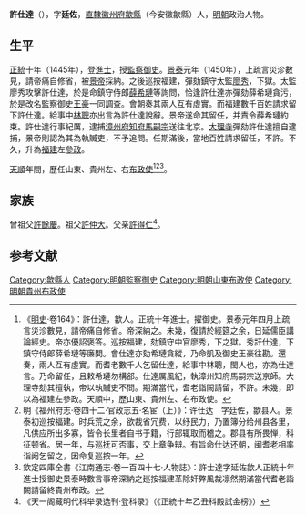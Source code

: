 {{Otheruses|other=名为许廷佐的其他人物|许廷佐}}
{{明清人物信息框
| 姓名 = 許仕達
| 原名 =
| 圖片名稱= 
| 圖片大小 =
| 圖片說明 = 
| 最高職務 = 貴州布政使
| 國家 = 大明 
| 爵位 =
| 籍貫 = [[南直隸|直隸]][[徽州府|徽州府]][[歙縣|歙縣]]民籍
| 族裔 = 
| 字號 = 字廷佐
| 諡號 =
| 出生日期 = 永樂十六年（1418年）
| 出生地點 = 
| 逝世日期 = 卒年不詳
| 逝世地點 =
| 墓葬 =
| 配偶 = 
| 親屬 = 
| 出身 =
* 正統十年乙丑科進士出身
| 經歷 =
| 著作 =  
}}

'''許仕達'''（{{bd|1418年||？}}），字'''廷佐'''，[[南直隸|直隸]][[徽州府|徽州府]][[歙縣|歙縣]]（今安徽歙縣）人，[[明朝|明朝]]政治人物。

==生平==
[[正统_(年号)|正統]]十年（1445年），登[[進士|進士]]，授[[監察御史|監察御史]]。[[景泰_(明)|景泰]]元年（1450年），上疏言災沴數見，請帝痛自修省，被[[明景帝|景帝]]採納。之後巡按福建，彈劾鎮守太監[[廖秀|廖秀]]，下獄。太監廖秀攻擊許仕達，於是命鎮守侍郎[[薛希璉|薛希璉]]等詢問，恰逢許仕達亦彈劾薛希璉貪污，於是改名監察御史[[王豪|王豪]]一同調查。會朝奏其兩人互有虛實。而福建數千百姓請求留下許仕達。給事中[[林聰|林聰]]亦出言為許仕達說辭。景帝遂命其留任，并責令薛希璉約束。許仕達行事紀厲，逮捕[[漳州府|漳州府]][[知府|知府]][[馬嗣宗|馬嗣宗]]送往北京。[[大理寺|大理寺]]彈劾許仕達擅自逮捕，景帝則認為其為執贓吏，不予追問。任期滿後，當地百姓請求留任，不許。不久，升為[[福建|福建]]左[[參政|參政]]。

[[天顺_(明朝)|天順]]年間，歷任山東、貴州左、右[[布政使|布政使]]<ref>《[[明史|明史]]·卷164》：許仕達，歙人。正統十年進士。擢御史。景泰元年四月上疏言災沴數見，請帝痛自修省。帝深納之。未幾，復請於經筵之余，日延儒臣講論經史。帝亦優詔褒答。巡按福建，劾鎮守中官廖秀，下之獄。秀訐仕達，下鎮守侍郎薛希璉等廉問。會仕達亦劾希璉貪縱，乃命凱及御史王豪往勘。還奏，兩人互有虛實。而耆老數千人乞留仕達，給事中林聰，閩人也，亦為仕達言。乃命留任，且敕希璉勿構郤。仕達厲風紀，執漳州知府馬嗣宗送京師。大理寺劾其擅執，帝以執贓吏不問。期滿當代，耆老詣闕請留，不許。未幾，即以為福建左參政。天順中，歷山東、貴州左、右布政使。</ref><ref>明《福州府志·卷四十二·官政志五·名宦（上）》：许仕达　字廷佐，歙县人。景泰初巡按福建。时兵荒之余，欲裁省冗费，以纾民力，乃置簿分给州县各里，凡供应所出多寡，皆令长里者自书于籍，行部辄取而稽之。郡县有所畏惮，科征顿省。居一年，与巡抚可否事，交上章争辩。有旨命仕达还朝，闽耆老相率诣阙乞留之，因命复巡按一年。</ref><ref>欽定四庫全書《江南通志·卷一百四十七·人物誌》：許士達字延佐歙人正統十年進士授御史景泰時數言事帝深納之廵按福建革除奸弊風裁凛然期滿當代耆老詣闕請留終貴州布政。</ref>。

==家族==
曾祖父[[許餘慶|許餘慶]]。祖父[[許仲大|許仲大]]。父亲[[許得仁|許得仁]]<ref>《天一阁藏明代科举录选刊·登科录》（《正統十年乙丑科殿試金榜》）</ref>。

==参考文献==
{{wikisource|明史/卷164}}
{{reflist}}

{{正統十年乙丑科殿試金榜}}

{{Authority control}}

{{DEFAULTSORT:Xu許}}
[[Category:歙縣人|Category:歙縣人]]
[[Category:明朝監察御史|Category:明朝監察御史]]
[[Category:明朝山東布政使|Category:明朝山東布政使]]
[[Category:明朝貴州布政使|Category:明朝貴州布政使]]